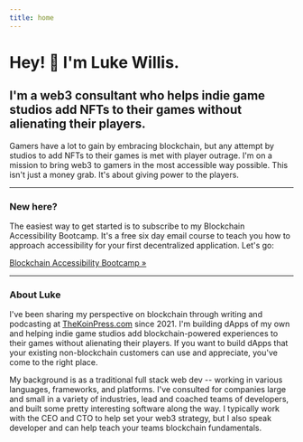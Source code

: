 ```yaml
---
title: home
---
```

# Hey! 👋 I'm Luke Willis.

## I'm a web3 consultant who helps indie game studios add NFTs to their games without alienating their players.

Gamers have a lot to gain by embracing blockchain, but any attempt by studios to add NFTs to their games is met with player outrage. I'm on a mission to bring web3 to gamers in the most accessible way possible. This isn't just a money grab. It's about giving power to the players.

<hr />

### New here? 

The easiest way to get started is to subscribe to my Blockchain Accessibility Bootcamp. It's a free six day email course to teach you how to approach accessibility for your first decentralized application. Let's go:

<a className="cta" href="//thekoinpress.com/bab">Blockchain Accessibility Bootcamp »</a>

<hr />

### About Luke

I've been sharing my perspective on blockchain through writing and podcasting at <a href="//thekoinpress.com">TheKoinPress.com</a> since 2021. I'm building dApps of my own and helping indie game studios add blockchain-powered experiences to their games without alienating their players. If you want to build dApps that your existing non-blockchain customers can use and appreciate, you've come to the right place.

My background is as a traditional full stack web dev -- working in various languages, frameworks, and platforms. I've consulted for companies large and small in a variety of industries, lead and coached teams of developers, and built some pretty interesting software along the way. I typically work with the CEO and CTO to help set your web3 strategy, but I also speak developer and can help teach your teams blockchain fundamentals.
